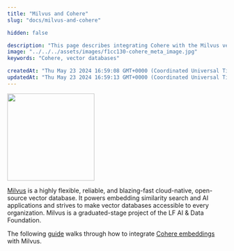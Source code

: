 ```yaml
---
title: "Milvus and Cohere"
slug: "docs/milvus-and-cohere"

hidden: false

description: "This page describes integrating Cohere with the Milvus vector database."
image: "../../../assets/images/f1cc130-cohere_meta_image.jpg"  
keywords: "Cohere, vector databases"

createdAt: "Thu May 23 2024 16:59:08 GMT+0000 (Coordinated Universal Time)"
updatedAt: "Thu May 23 2024 16:59:13 GMT+0000 (Coordinated Universal Time)"
---
```


<img src="../../../assets/images/92a8592-milvus-logo.png" width="200px" height="auto" class="light-bg" />

[Milvus](https://milvus.io/) is a highly flexible, reliable, and blazing-fast cloud-native, open-source vector database. It powers embedding similarity search and AI applications and strives to make vector databases accessible to every organization. Milvus is a graduated-stage project of the LF AI & Data Foundation.

The following [guide](https://milvus.io/docs/integrate_with_cohere.md) walks through how to integrate [Cohere embeddings](/docs/embeddings) with Milvus.
